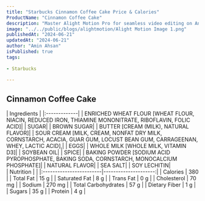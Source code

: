 ```yaml
---
title: "Starbucks Cinnamon Coffee Cake Price & Calories"
ProductName: "Cinnamon Coffee Cake"
description: "Master Alight Motion Pro for seamless video editing on Android, iOS, and Tablets with our ultimate guide, unlocking advanced features and elevating your skills in 2024!"
image: "../../public/blogs/alightmotion/Alight Motion Image 1.png"
publishedAt: "2024-06-21"
updatedAt: "2024-06-21"
author: "Amin Ahsan"
isPublished: true
tags:
 
- Starbucks
      
---
```


 
## Cinnamon Coffee Cake 
  
<div className="tables-container">
  <div className="table-wrapper">
    | Ingredients  |  
    |:-------------|
    | ENRICHED WHEAT FLOUR [WHEAT FLOUR, NIACIN, REDUCED IRON, THIAMINE MONONITRATE, RIBOFLAVIN, FOLIC ACID]|
    | SUGAR|
    | BROWN SUGAR|
    | BUTTER [CREAM (MILK), NATURAL FLAVOR]|
    | SOUR CREAM [MILK, CREAM, NONFAT DRY MILK, CORNSTARCH, ACACIA, GUAR GUM, LOCUST BEAN GUM, CARRAGEENAN, WHEY, LACTIC ACID],|
    | EGGS|
    | WHOLE MILK [WHOLE MILK, VITAMIN D3]|
    | SOYBEAN OIL|
    | SPICE|
    | BAKING POWDER [SODIUM ACID PYROPHOSPHATE, BAKING SODA, CORNSTARCH, MONOCALCIUM PHOSPHATE]|
    | NATURAL FLAVOR|
    | SEA SALT|
    | SOY LECHITIN|
    </div>
  <div className="table-wrapper">
    | Nutrition               |                      |  
    |:------------------------|---------------------:|
    | Calories                | 380                  |
    | Total Fat               | 15 g                 |
    | Saturated Fat           | 8 g                  |
    | Trans Fat               | 0 g                  |
    | Cholesterol             | 70 mg                |
    | Sodium                  | 270 mg               |
    | Total Carbohydrates     | 57 g                 |
    | Dietary Fiber           | 1 g                  |
    | Sugars                  | 35 g                 |
    | Protein                 | 4 g                  |
  </div>
</div>
<style jsx>{`
  .tables-container {
    display: flex;
    flex-direction: row;
    gap: 30px;
  }
  .table-wrapper {
    width: 500px; /* Adjust as needed */
  }
  @media (max-width: 768px) {
    .tables-container {
      flex-direction: column;
      gap: 0px; /* Adjust as needed */
    }
    .table-wrapper {
      width: 100%; /* Adjust as needed */
    }
  }
`}</style>
